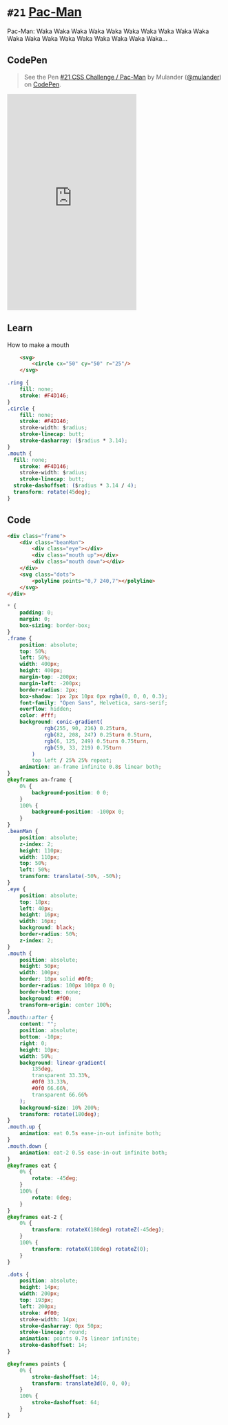
<Meta />

# `#21` [Pac-Man](https://100dayscss.com/days/21/)

Pac-Man: Waka Waka Waka Waka Waka Waka Waka Waka Waka Waka Waka Waka Waka Waka Waka Waka Waka Waka Waka…

## CodePen

> See the Pen [#21 CSS Challenge / Pac-Man](https://codepen.io/mulander/pen/XWobyqJ)
by Mulander ([@mulander](https://codepen.io/mulander))
on [CodePen](https://codepen.io).

<iframe
  height="500"
  className="w-full my-10 bg-gray-200"
  scrolling="no"
  title="#21 CSS Challenge / Pac-Man"
  src="https://codepen.io/mulander/embed/XWobyqJ?default-tab=html%2Cresult"
  frameBorder="no"
  loading="lazy"
  allowtransparency="true"
  allowFullScreen={true}
>

</iframe>

## Learn

How to make a mouth

```html
	<svg>
		<circle cx="50" cy="50" r="25"/>
	</svg>
```
```css
.ring {
	fill: none;
	stroke: #F4D146;
}
.circle {
	fill: none;
	stroke: #F4D146;
	stroke-width: $radius;
	stroke-linecap: butt;
	stroke-dasharray: ($radius * 3.14);
}
.mouth {
  fill: none;
	stroke: #F4D146;
	stroke-width: $radius;
	stroke-linecap: butt;
  stroke-dashoffset: ($radius * 3.14 / 4);
  transform: rotate(45deg);
}
```

## Code

```html
<div class="frame">
	<div class="beanMan">
		<div class="eye"></div>
		<div class="mouth up"></div>
		<div class="mouth down"></div>
	</div>
	<svg class="dots">
		<polyline points="0,7 240,7"></polyline>
	</svg>
</div>
```

```css
* {
	padding: 0;
	margin: 0;
	box-sizing: border-box;
}
.frame {
	position: absolute;
	top: 50%;
	left: 50%;
	width: 400px;
	height: 400px;
	margin-top: -200px;
	margin-left: -200px;	
	border-radius: 2px;
	box-shadow: 1px 2px 10px 0px rgba(0, 0, 0, 0.3);
	font-family: "Open Sans", Helvetica, sans-serif;
	overflow: hidden;
	color: #fff;
	background: conic-gradient(
			rgb(255, 90, 216) 0.25turn,
			rgb(82, 208, 247) 0.25turn 0.5turn,
			rgb(6, 125, 249) 0.5turn 0.75turn,
			rgb(59, 33, 219) 0.75turn
		)
		top left / 25% 25% repeat;
	animation: an-frame infinite 0.8s linear both;
}
@keyframes an-frame {
	0% {
		background-position: 0 0;
	}
	100% {
		background-position: -100px 0;
	}
}
.beanMan {
	position: absolute;
	z-index: 2;
	height: 110px;
	width: 110px;
	top: 50%;
	left: 50%;
	transform: translate(-50%, -50%);
}
.eye {
	position: absolute;
	top: 18px;
	left: 40px;
	height: 16px;
	width: 16px;
	background: black;
	border-radius: 50%;
	z-index: 2;
}
.mouth {
	position: absolute;
	height: 50px;
	width: 100px;
	border: 10px solid #0f0;
	border-radius: 100px 100px 0 0;
	border-bottom: none;
	background: #f00;
	transform-origin: center 100%;
}
.mouth::after {
	content: "";
	position: absolute;
	bottom: -10px;
	right: 0;
	height: 10px;
	width: 50%;
	background: linear-gradient(
		135deg,
		transparent 33.33%,
		#0f0 33.33%,
		#0f0 66.66%,
		transparent 66.66%
	);
	background-size: 10% 200%;
	transform: rotate(180deg);
}
.mouth.up {
	animation: eat 0.5s ease-in-out infinite both;
}
.mouth.down {
	animation: eat-2 0.5s ease-in-out infinite both;
}
@keyframes eat {
	0% {
		rotate: -45deg;
	}
	100% {
		rotate: 0deg;
	}
}
@keyframes eat-2 {
	0% {
		transform: rotateX(180deg) rotateZ(-45deg);
	}
	100% {
		transform: rotateX(180deg) rotateZ(0);
	}
}

.dots {
	position: absolute;
	height: 14px;
	width: 200px;
	top: 193px;
	left: 200px;
	stroke: #f00;
	stroke-width: 14px;
	stroke-dasharray: 0px 50px;
	stroke-linecap: round;
	animation: points 0.7s linear infinite;
	stroke-dashoffset: 14;
}

@keyframes points {
	0% {
		stroke-dashoffset: 14;
		transform: translate3d(0, 0, 0);
	}
	100% {
		stroke-dashoffset: 64;
	}
}
```